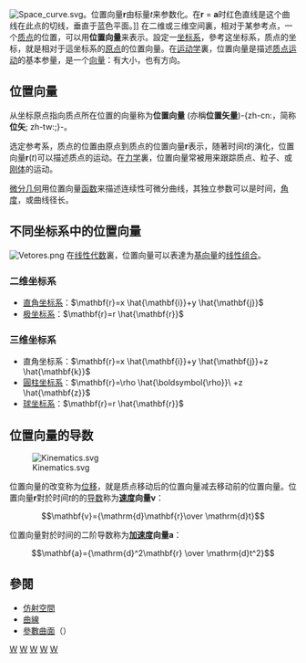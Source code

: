 {{NoteTA
|G1 = Physics
}}
[[File:Space_curve.svg|thumb]]。位置向量'''r'''由标量''t''来参数化。在'''r''' = '''a'''时红色直线是这个曲线在此点的切线，垂直于蓝色平面。]]
在二维或三维空间裏，相对于某参考点，一个[[质点|质点]]的位置，可以用'''位置向量'''来表示。設定一[[坐标系|坐标系]]，參考这坐标系，质点的坐标，就是相对于這坐标系的[[原点|原点]]的位置向量。在[[运动学|运动学]]裏，位置向量是描述[[质点|质点]][[运动|运动]]的基本参量，是一个[[向量|向量]]：有大小，也有方向。

==位置向量==
从坐标原点指向质点所在位置的向量称为'''位置向量''' (亦稱'''位置矢量''')-{zh-cn:，简称'''位矢'''; zh-tw:<nowiki />;}-。

选定参考系，质点的位置由原点到质点的位置向量<math>\mathbf{r}</math>表示，随著时间<math>t</math>的演化，位置向量<math>\mathbf{r}(t)</math>可以描述质点的运动。在[[力学|力学]]裏，位置向量常被用来跟踪质点、粒子、或[[刚体|刚体]]的运动。

[[微分几何|微分几何]]用位置向量[[函数|函数]]来描述连续性可微分曲线，其独立参数可以是时间，[[角度|角度]]，或曲线径长。

==不同坐标系中的位置向量==
[[File:Vetores.png|thumb]]
在[[线性代数|线性代数]]裏，位置向量可以表達为[[基向量|基向量]]的[[线性组合|线性组合]]。
===二维坐标系===
* [[直角坐标系|直角坐标系]]：<math>\mathbf{r}=x \hat{\mathbf{i}}+y \hat{\mathbf{j}}</math>
* [[极坐标系|极坐标系]]：<math>\mathbf{r}=r \hat{\mathbf{r}}</math>
===三维坐标系===
* 直角坐标系：<math>\mathbf{r}=x \hat{\mathbf{i}}+y \hat{\mathbf{j}}+z \hat{\mathbf{k}}</math>
* [[圓柱坐标系|圓柱坐标系]]：<math>\mathbf{r}=\rho \hat{\boldsymbol{\rho}}\ +z \hat{\mathbf{z}}</math>
* [[球坐标系|球坐标系]]：<math>\mathbf{r}=r \hat{\mathbf{r}}</math>

==位置向量的导数==
[[File:Kinematics.svg|thumb]]

位置向量的改变称为[[位移|位移]]，就是质点移动后的位置向量减去移动前的位置向量。位置向量<math>\mathbf{r}</math>對於时间<math>t</math>的的[[导数|导数]]称为'''[[速度|速度]]向量'''<math>\mathbf{v}</math>：
:<math>\mathbf{v}={\mathrm{d}\mathbf{r}\over \mathrm{d}t}</math>

位置向量對於时间的二阶导数称为'''[[加速度|加速度]]向量'''<math>\mathbf{a}</math>：
:<math>\mathbf{a}={\mathrm{d}^2\mathbf{r} \over \mathrm{d}t^2}</math>

==參閱==
* [[仿射空間|仿射空間]]
* [[曲線|曲線]]
* [[參數曲面|參數曲面]]（{{Lang|en|parametric surface}}）

[[Category:经典力学|W]]
[[Category:坐标系|W]]
[[Category:向量|W]]
[[Category:运动学|W]]
[[Category:物理量|W]]